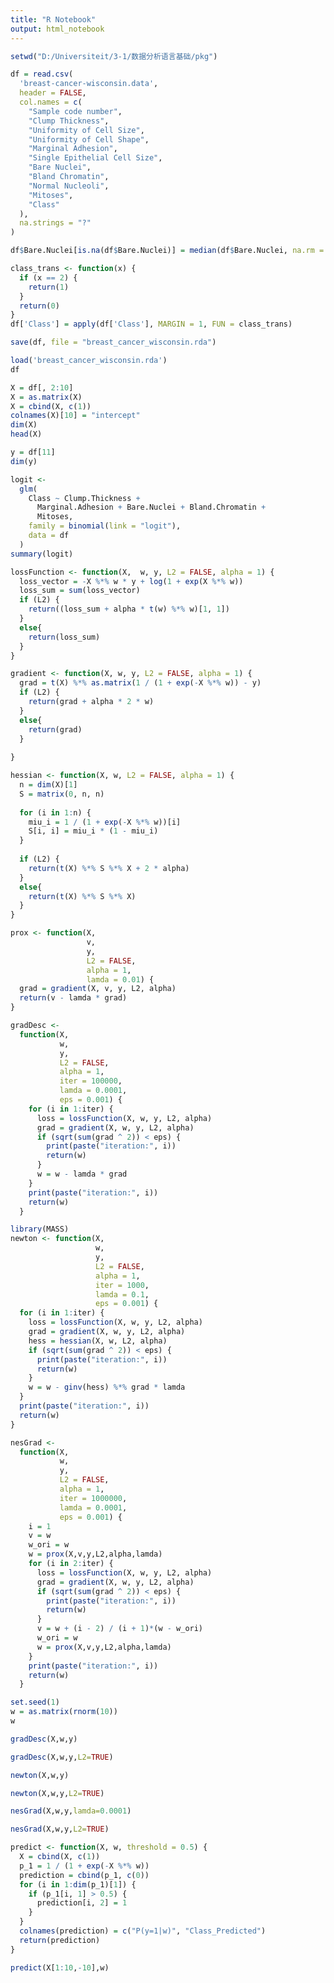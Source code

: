 ---
title: "R Notebook"
output: html_notebook
---

 
```{r}
setwd("D:/Universiteit/3-1/数据分析语言基础/pkg")
```


```{r}
df = read.csv(
  'breast-cancer-wisconsin.data',
  header = FALSE,
  col.names = c(
    "Sample code number",
    "Clump Thickness",
    "Uniformity of Cell Size",
    "Uniformity of Cell Shape",
    "Marginal Adhesion",
    "Single Epithelial Cell Size",
    "Bare Nuclei",
    "Bland Chromatin",
    "Normal Nucleoli",
    "Mitoses",
    "Class"
  ),
  na.strings = "?"
)

df$Bare.Nuclei[is.na(df$Bare.Nuclei)] = median(df$Bare.Nuclei, na.rm = T)

class_trans <- function(x) {
  if (x == 2) {
    return(1)
  }
  return(0)
}
df['Class'] = apply(df['Class'], MARGIN = 1, FUN = class_trans)

save(df, file = "breast_cancer_wisconsin.rda")
```
```{r}
load('breast_cancer_wisconsin.rda')
df
```
```{r}
X = df[, 2:10]
X = as.matrix(X)
X = cbind(X, c(1))
colnames(X)[10] = "intercept"
dim(X)
head(X)
```
```{r}
y = df[11]
dim(y)
```

```{r}
logit <-
  glm(
    Class ~ Clump.Thickness +
      Marginal.Adhesion + Bare.Nuclei + Bland.Chromatin +
      Mitoses,
    family = binomial(link = "logit"),
    data = df
  )
summary(logit)
```


```{r}
lossFunction <- function(X,  w, y, L2 = FALSE, alpha = 1) {
  loss_vector = -X %*% w * y + log(1 + exp(X %*% w))
  loss_sum = sum(loss_vector)
  if (L2) {
    return((loss_sum + alpha * t(w) %*% w)[1, 1])
  }
  else{
    return(loss_sum)
  }
}

gradient <- function(X, w, y, L2 = FALSE, alpha = 1) {
  grad = t(X) %*% as.matrix(1 / (1 + exp(-X %*% w)) - y)
  if (L2) {
    return(grad + alpha * 2 * w)
  }
  else{
    return(grad)
  }
  
}

hessian <- function(X, w, L2 = FALSE, alpha = 1) {
  n = dim(X)[1]
  S = matrix(0, n, n)
  
  for (i in 1:n) {
    miu_i = 1 / (1 + exp(-X %*% w))[i]
    S[i, i] = miu_i * (1 - miu_i)
  }
  
  if (L2) {
    return(t(X) %*% S %*% X + 2 * alpha)
  }
  else{
    return(t(X) %*% S %*% X)
  }
}

prox <- function(X,
                 v,
                 y,
                 L2 = FALSE,
                 alpha = 1,
                 lamda = 0.01) {
  grad = gradient(X, v, y, L2, alpha)
  return(v - lamda * grad)
}
```

```{r}
gradDesc <-
  function(X,
           w,
           y,
           L2 = FALSE,
           alpha = 1,
           iter = 100000,
           lamda = 0.0001,
           eps = 0.001) {
    for (i in 1:iter) {
      loss = lossFunction(X, w, y, L2, alpha)
      grad = gradient(X, w, y, L2, alpha)
      if (sqrt(sum(grad ^ 2)) < eps) {
        print(paste("iteration:", i))
        return(w)
      }
      w = w - lamda * grad
    }
    print(paste("iteration:", i))
    return(w)
  }
```
```{r}
library(MASS)
newton <- function(X,
                   w,
                   y,
                   L2 = FALSE,
                   alpha = 1,
                   iter = 1000,
                   lamda = 0.1,
                   eps = 0.001) {
  for (i in 1:iter) {
    loss = lossFunction(X, w, y, L2, alpha)
    grad = gradient(X, w, y, L2, alpha)
    hess = hessian(X, w, L2, alpha)
    if (sqrt(sum(grad ^ 2)) < eps) {
      print(paste("iteration:", i))
      return(w)
    }
    w = w - ginv(hess) %*% grad * lamda
  }
  print(paste("iteration:", i))
  return(w)
}
```
```{r}
nesGrad <-
  function(X,
           w,
           y,
           L2 = FALSE,
           alpha = 1,
           iter = 1000000,
           lamda = 0.0001,
           eps = 0.001) {
    i = 1
    v = w
    w_ori = w
    w = prox(X,v,y,L2,alpha,lamda)
    for (i in 2:iter) {
      loss = lossFunction(X, w, y, L2, alpha)
      grad = gradient(X, w, y, L2, alpha)
      if (sqrt(sum(grad ^ 2)) < eps) {
        print(paste("iteration:", i))
        return(w)
      }
      v = w + (i - 2) / (i + 1)*(w - w_ori)
      w_ori = w
      w = prox(X,v,y,L2,alpha,lamda)
    }
    print(paste("iteration:", i))
    return(w)
  }
```

```{r}
set.seed(1)
w = as.matrix(rnorm(10))
w
```


```{r}
gradDesc(X,w,y)
```

```{r}
gradDesc(X,w,y,L2=TRUE)
```

```{r}
newton(X,w,y)
```
```{r}
newton(X,w,y,L2=TRUE)
```


```{r}
nesGrad(X,w,y,lamda=0.0001)
```
```{r}
nesGrad(X,w,y,L2=TRUE)
```

```{r}
predict <- function(X, w, threshold = 0.5) {
  X = cbind(X, c(1))
  p_1 = 1 / (1 + exp(-X %*% w))
  prediction = cbind(p_1, c(0))
  for (i in 1:dim(p_1)[1]) {
    if (p_1[i, 1] > 0.5) {
      prediction[i, 2] = 1
    }
  }
  colnames(prediction) = c("P(y=1|w)", "Class_Predicted")
  return(prediction)
}
```

```{r}
predict(X[1:10,-10],w)
```
